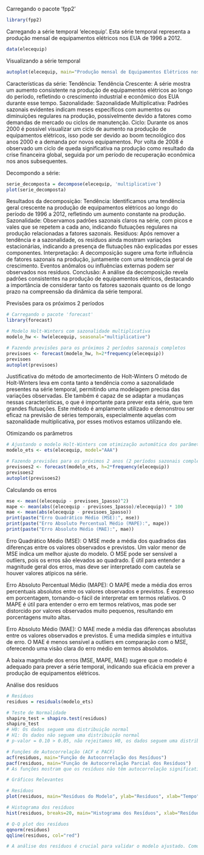 Carregando o pacote 'fpp2'
```r
library(fpp2)
```
Carregando a série temporal 'elecequip'.
Esta série temporal representa a produção mensal de equipamentos elétricos nos EUA de 1996 a 2012.
```r
data(elecequip)
```
Visualizando a série temporal
```r
autoplot(elecequip, main="Produção mensal de Equipamentos Elétricos nos EUA", ylab="Produção", xlab="Tempo")
```
Características da série:
Tendência:
Tendência Crescente: A série mostra um aumento consistente na produção de equipamentos elétricos ao longo do período, refletindo o crescimento industrial e econômico dos EUA durante esse tempo.
Sazonalidade:
Sazonalidade Multiplicativa: Padrões sazonais evidentes indicam meses específicos com aumentos ou diminuições regulares na produção, possivelmente devido a fatores como demandas de mercado ou ciclos de manutenção.
Ciclo:
Durante os anos 2000 é possível visualizar um ciclo de aumento na produção de equipamentos elétricos, isso pode ser devido ao boom tecnológico dos anos 2000 e a demanda por novos equipamentos.
Por volta de 2008 é observado um ciclo de queda significativa na produção como resultado da crise financeira global, seguida por um período de recuperação econômica nos anos subsequentes.

Decompondo a série:
```r
serie_decomposta = decompose(elecequip, 'multiplicative')
plot(serie_decomposta)
```
Resultados da decomposição:
Tendência:
Identificamos uma tendência geral crescente na produção de equipamentos elétricos ao longo do período de 1996 a 2012, refletindo um aumento constante na produção.
Sazonalidade:
Observamos padrões sazonais claros na série, com picos e vales que se repetem a cada ano, indicando flutuações regulares na produção relacionadas a fatores sazonais.
Resíduos:
Após remover a tendência e a sazonalidade, os resíduos ainda mostram variações estacionárias, indicando a presença de flutuações não explicadas por esses componentes.
Interpretação:
A decomposição sugere uma forte influência de fatores sazonais na produção, juntamente com uma tendência geral de crescimento. Eventos anômalos ou influências externas podem ser observados nos resíduos.
Conclusão:
A análise da decomposição revela padrões consistentes na produção de equipamentos elétricos, destacando a importância de considerar tanto os fatores sazonais quanto os de longo prazo na compreensão da dinâmica da série temporal.

Previsões para os próximos 2 períodos
```r
# Carregando o pacote 'forecast'
library(forecast)

# Modelo Holt-Winters com sazonalidade multiplicativa
modelo_hw <- hw(elecequip, seasonal="multiplicative")

# Fazendo previsões para os próximos 2 períodos sazonais completos
previsoes <- forecast(modelo_hw, h=2*frequency(elecequip))
previsoes
autoplot(previsoes)
```
Justificativa do método de amortecimento de Holt-Winters
O método de Holt-Winters leva em conta tanto a tendência como a sazonalidade presentes na série temporal, permitindo uma modelagem precisa das variações observadas. Ele também é capaz de se adaptar a mudanças nessas características, o que é importante para prever esta série, que tem grandes flutuações. Este método é amplamente utilizado e demonstrou ser eficaz na previsão de séries temporais, especialmente aquelas com sazonalidade multiplicativa, por esses motivos estamos utilizando ele.

Otimizando os parâmetros
```r
# Ajustando o modelo Holt-Winters com otimização automática dos parâmetros usando ETS
modelo_ets <- ets(elecequip, model="AAA")

# Fazendo previsões para os próximos 2 anos (2 períodos sazonais completos)
previsoes2 <- forecast(modelo_ets, h=2*frequency(elecequip))
previsoes2
autoplot(previsoes2)
```

Calculando os erros
```r
mse <- mean((elecequip - previsoes_1passo)^2)
mape <- mean(abs((elecequip - previsoes_1passo)/elecequip)) * 100
mae <- mean(abs(elecequip - previsoes_1passo))
print(paste("Erro Quadrático Médio (MSE):", mse))
print(paste("Erro Absoluto Percentual Médio (MAPE):", mape))
print(paste("Erro Absoluto Médio (MAE):", mae))
```
Erro Quadrático Médio (MSE):
O MSE mede a média dos quadrados das diferenças entre os valores observados e previstos. Um valor menor de MSE indica um melhor ajuste do modelo. 
O MSE pode ser sensível a outliers, pois os erros são elevados ao quadrado. É útil para entender a magnitude geral dos erros, mas deve ser interpretado com cautela se houver valores atípicos na série.

Erro Absoluto Percentual Médio (MAPE):
O MAPE mede a média dos erros percentuais absolutos entre os valores observados e previstos. É expresso em porcentagem, tornando-o fácil de interpretar em termos relativos. 
O MAPE é útil para entender o erro em termos relativos, mas pode ser distorcido por valores observados muito pequenos, resultando em porcentagens muito altas.

Erro Absoluto Médio (MAE):
O MAE mede a média das diferenças absolutas entre os valores observados e previstos. É uma medida simples e intuitiva de erro.
O MAE é menos sensível a outliers em comparação com o MSE, oferecendo uma visão clara do erro médio em termos absolutos.

A baixa magnitude dos erros (MSE, MAPE, MAE) sugere que o modelo é adequado para prever a série temporal, indicando sua eficácia em prever a produção de equipamentos elétricos.

Análise dos resíduos
```r
# Resíduos
residuos = residuals(modelo_ets)

# Teste de Normalidade
shapiro_test = shapiro.test(residuos)
shapiro_test
# H0: Os dados seguem uma distribuição normal
# H1: Os dados não seguem uma distribuição normal
# p-valor = 0.10 > 0.05, não rejeitamos H0, os dados seguem uma distribuição normal

# Funções de Autocorrelação (ACF e PACF)
acf(residuos, main="Função de Autocorrelação dos Resíduos")
pacf(residuos, main="Função de Autocorrelação Parcial dos Resíduos")
# As funções mostram que os resíduos não têm autocorrelação significativa, o que indica que o modelo capturou todas as dependências temporais presentes na série.

# Gráficos Relevantes

# Resíduos
plot(residuos, main="Resíduos do Modelo", ylab="Resíduos", xlab="Tempo")

# Histograma dos resíduos
hist(residuos, breaks=20, main="Histograma dos Resíduos", xlab="Resíduos", col="blue")

# Q-Q plot dos resíduos
qqnorm(residuos)
qqline(residuos, col="red")

# A análise dos resíduos é crucial para validar o modelo ajustado. Como os resíduos se comportam como ruído branco (sem autocorrelação e normalmente distribuídos), o modelo é considerado adequado.
```

